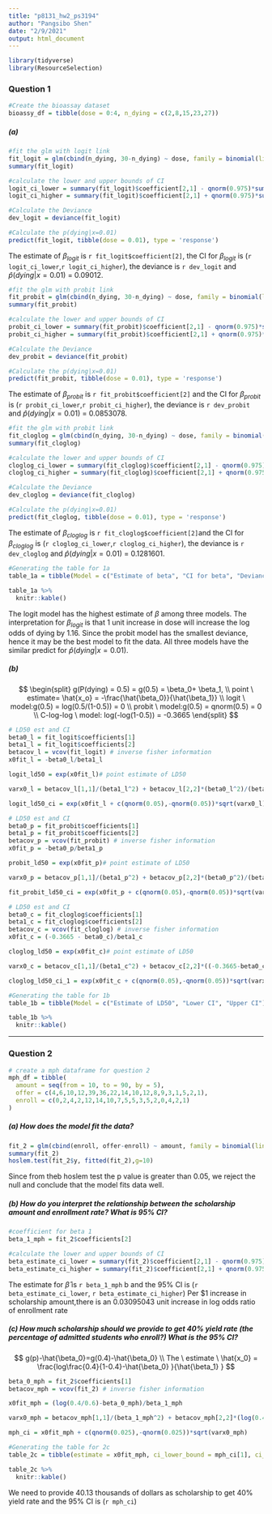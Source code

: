 ```yaml
---
title: "p8131_hw2_ps3194"
author: "Pangsibo Shen"
date: "2/9/2021"
output: html_document
---
```


```r
library(tidyverse)
library(ResourceSelection)
```


### Question 1

```r
#Create the bioassay dataset
bioassy_df = tibble(dose = 0:4, n_dying = c(2,8,15,23,27))
```
##### (a)

```r
#fit the glm with logit link
fit_logit = glm(cbind(n_dying, 30-n_dying) ~ dose, family = binomial(link = 'logit'), data = bioassy_df)
summary(fit_logit)

#calculate the lower and upper bounds of CI
logit_ci_lower = summary(fit_logit)$coefficient[2,1] - qnorm(0.975)*summary(fit_logit)$coefficient[2,2]
logit_ci_higher = summary(fit_logit)$coefficient[2,1] + qnorm(0.975)*summary(fit_logit)$coefficient[2,2]

#Calculate the Deviance
dev_logit = deviance(fit_logit)

#Calculate the p(dying|x=0.01)
predict(fit_logit, tibble(dose = 0.01), type = 'response')
```
The estimate of $\beta_{logit}$ is `r fit_logit$coefficient[2]`, the CI for $\beta_{logit}$ is (`r logit_ci_lower`,`r logit_ci_higher`), the deviance is `r dev_logit` and $\hat{p}(dying|x=0.01)$ = 0.09012.

```r
#fit the glm with probit link
fit_probit = glm(cbind(n_dying, 30-n_dying) ~ dose, family = binomial(link = 'probit'), data = bioassy_df)
summary(fit_probit)

#calculate the lower and upper bounds of CI
probit_ci_lower = summary(fit_probit)$coefficient[2,1] - qnorm(0.975)*summary(fit_probit)$coefficient[2,2]
probit_ci_higher = summary(fit_probit)$coefficient[2,1] + qnorm(0.975)*summary(fit_probit)$coefficient[2,2]

#Calculate the Deviance
dev_probit = deviance(fit_probit)

#Calculate the p(dying|x=0.01)
predict(fit_probit, tibble(dose = 0.01), type = 'response')
```

The estimate of $\beta_{probit}$ is `r fit_probit$coefficient[2]` and the CI for $\beta_{probit}$ is (`r probit_ci_lower`,`r probit_ci_higher`), the deviance is `r dev_probit` and $\hat{p}(dying|x=0.01)$ = 0.0853078.

```r
#fit the glm with probit link
fit_cloglog = glm(cbind(n_dying, 30-n_dying) ~ dose, family = binomial(link = 'cloglog'), data = bioassy_df)
summary(fit_cloglog)

#calculate the lower and upper bounds of CI
cloglog_ci_lower = summary(fit_cloglog)$coefficient[2,1] - qnorm(0.975)*summary(fit_cloglog)$coefficient[2,2]
cloglog_ci_higher = summary(fit_cloglog)$coefficient[2,1] + qnorm(0.975)*summary(fit_cloglog)$coefficient[2,2]

#Calculate the Deviance
dev_cloglog = deviance(fit_cloglog)

#Calculate the p(dying|x=0.01)
predict(fit_cloglog, tibble(dose = 0.01), type = 'response')
```

The estimate of $\beta_{cloglog}$ is `r fit_cloglog$coefficient[2]`and the CI for $\beta_{cloglog}$ is (`r cloglog_ci_lower`,`r cloglog_ci_higher`), the deviance is `r dev_cloglog` and $\hat{p}(dying|x=0.01)$ = 0.1281601.

```r
#Generating the table for 1a
table_1a = tibble(Model = c("Estimate of beta", "CI for beta", "Deviance", "p hat"), logit = c(1.1619,"(0.8063,1.517)",0.3787,0.09012), probit = c(0.6864,"(0.4967,0.8760)",0.3137,0.08531), cloglog = c(0.7468,"(0.5323,0.9613)",2.2304,0.1282))

table_1a %>%
  knitr::kable()
```
The logit model has the highest estimate of $\beta$ among three models. The interpretation for $\beta_{logit}$ is that 1 unit increase in dose will increase the log odds of dying by 1.16. Since the probit model has the smallest deviance, hence it may be the best model to fit the data. All three models have the similar predict for $\hat{p}(dying|x=0.01)$.

##### (b)

$$
\begin{split}
g(P(dying) = 0.5) = g(0.5) = \beta_0+ \beta_1, \\
point \ estimate= \hat{x_o} = -\frac{\hat{\beta_0}}{\hat{\beta_1}} \\
logit \ model:g(0.5) = log(0.5/(1-0.5)) = 0 \\
probit \ model:g(0.5) = qnorm(0.5) = 0 \\
C-log-log \ model: log(-log(1-0.5)) = -0.3665
\end{split}
$$

```r
# LD50 est and CI
beta0_l = fit_logit$coefficients[1]
beta1_l = fit_logit$coefficients[2]
betacov_l = vcov(fit_logit) # inverse fisher information
x0fit_l = -beta0_l/beta1_l

logit_ld50 = exp(x0fit_l)# point estimate of LD50

varx0_l = betacov_l[1,1]/(beta1_l^2) + betacov_l[2,2]*(beta0_l^2)/(beta1_l^4) - 2*betacov_l[1,2]*beta0_l/(beta1_l^3)

logit_ld50_ci = exp(x0fit_l + c(qnorm(0.05),-qnorm(0.05))*sqrt(varx0_l)) # 90% CI for LD50
```

```r
# LD50 est and CI
beta0_p = fit_probit$coefficients[1]
beta1_p = fit_probit$coefficients[2]
betacov_p = vcov(fit_probit) # inverse fisher information
x0fit_p = -beta0_p/beta1_p

probit_ld50 = exp(x0fit_p)# point estimate of LD50

varx0_p = betacov_p[1,1]/(beta1_p^2) + betacov_p[2,2]*(beta0_p^2)/(beta1_p^4) - 2*betacov_p[1,2]*beta0_p/(beta1_p^3)

fit_probit_ld50_ci = exp(x0fit_p + c(qnorm(0.05),-qnorm(0.05))*sqrt(varx0_p)) # 90% CI for LD50
```

```r
# LD50 est and CI
beta0_c = fit_cloglog$coefficients[1]
beta1_c = fit_cloglog$coefficients[2]
betacov_c = vcov(fit_cloglog) # inverse fisher information
x0fit_c = (-0.3665 - beta0_c)/beta1_c

cloglog_ld50 = exp(x0fit_c)# point estimate of LD50

varx0_c = betacov_c[1,1]/(beta1_c^2) + betacov_c[2,2]*((-0.3665-beta0_c)^2)/(beta1_c^4) - 2*betacov_c[1,2]*(-0.3665-beta0_c)/(beta1_c^3)

cloglog_ld50_ci_1 = exp(x0fit_c + c(qnorm(0.05),-qnorm(0.05))*sqrt(varx0_c)) # 90% CI for LD50
```

```r
#Generating the table for 1b
table_1b = tibble(Model = c("Estimate of LD50", "Lower CI", "Upper CI"), logit = c(logit_ld50,logit_ld50_ci[1],logit_ld50_ci[2]), probit = c(probit_ld50,fit_probit_ld50_ci[1],fit_probit_ld50_ci[2]), cloglog = c(cloglog_ld50,cloglog_ld50_ci_1[1],cloglog_ld50_ci_1[2]))

table_1b %>%
  knitr::kable()
```

---------------------------

### Question 2

```r
# create a mph dataframe for question 2
mph_df = tibble(
  amount = seq(from = 10, to = 90, by = 5),
  offer = c(4,6,10,12,39,36,22,14,10,12,8,9,3,1,5,2,1),
  enroll = c(0,2,4,2,12,14,10,7,5,5,3,5,2,0,4,2,1)
)
```

##### (a) How does the model fit the data?

```r
fit_2 = glm(cbind(enroll, offer-enroll) ~ amount, family = binomial(link = 'logit'), data = mph_df)
summary(fit_2)
hoslem.test(fit_2$y, fitted(fit_2),g=10)
```
Since from theb hoslem test the p value is greater than 0.05, we reject the null and conclude that the model fits data well.

##### (b) How do you interpret the relationship between the scholarship amount and enrollment rate? What is 95% CI?

```r
#coefficient for beta 1
beta_1_mph = fit_2$coefficients[2]

#calculate the lower and upper bounds of CI
beta_estimate_ci_lower = summary(fit_2)$coefficient[2,1] - qnorm(0.975)*summary(fit_2)$coefficient[2,2]
beta_estimate_ci_higher = summary(fit_2)$coefficient[2,1] + qnorm(0.975)*summary(fit_2)$coefficient[2,2]

```
The estimate for $\hat{\beta}$ is `r beta_1_mph` b and the 95% CI is (`r beta_estimate_ci_lower`, `r beta_estimate_ci_higher`) Per $1 increase in scholarship amount,there is an 0.03095043 unit increase in log odds ratio of enrollment rate  

##### (c) How much scholarship should we provide to get 40% yield rate (the percentage of admitted students who enroll?) What is the 95% CI?
$$
g(p)-\hat{\beta_0}=g(0.4)-\hat{\beta_0} \\
The \ estimate \ \hat{x_0} = \frac{log\frac{0.4}{1-0.4}-\hat{\beta_0} }{\hat{\beta_1} }
$$

```r
beta_0_mph = fit_2$coefficients[1]
betacov_mph = vcov(fit_2) # inverse fisher information

x0fit_mph = (log(0.4/0.6)-beta_0_mph)/beta_1_mph

varx0_mph = betacov_mph[1,1]/(beta_1_mph^2) + betacov_mph[2,2]*(log(0.4/0.6)-beta_0_mph)^2/(beta_1_mph^4) + 2*betacov_mph[1,2]*(log(0.4/0.6)-beta_0_mph)/(beta_1_mph^3)

mph_ci = x0fit_mph + c(qnorm(0.025),-qnorm(0.025))*sqrt(varx0_mph)
```
```r
#Generating the table for 2c
table_2c = tibble(estimate = x0fit_mph, ci_lower_bound = mph_ci[1], ci_upper_bound = mph_ci[2])

table_2c %>%
  knitr::kable()
```
We need to provide 40.13 thousands of dollars as scholarship to get 40% yield rate and the 95% CI is (`r mph_ci`)

